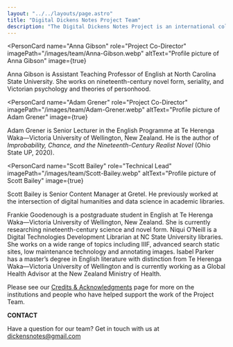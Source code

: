 ```yaml
---
layout: "../../layouts/page.astro"
title: "Digital Dickens Notes Project Team"
description: "The Digital Dickens Notes Project is an international collaboration between scholars and technicians based in the United States and New Zealand."
---
```



<PersonCard
  name="Anna Gibson"
  role="Project Co-Director"
  imagePath="/images/team/Anna-Gibson.webp"
  altText="Profile picture of Anna Gibson"
  image={true}
>
  Anna Gibson is Assistant Teaching Professor of English at North Carolina State
  University. She works on nineteenth-century novel form, seriality, and
  Victorian psychology and theories of personhood.
</PersonCard>

<PersonCard
  name="Adam Grener"
  role="Project Co-Director"
  imagePath="/images/team/Adam-Grener.webp"
  altText="Profile picture of Adam Grener"
  image={true}
>
  Adam Grener is Senior Lecturer in the English Programme at Te Herenga
  Waka—Victoria University of Wellington, New Zealand. He is the author of
  _Improbability, Chance, and the Nineteenth-Century Realist Novel_ (Ohio State
  UP, 2020).
</PersonCard>

<PersonCard
  name="Scott Bailey"
  role="Technical Lead"
  imagePath="/images/team/Scott-Bailey.webp"
  altText="Profile picture of Scott Bailey"
  image={true}
>
  Scott Bailey is Senior Content Manager at Gretel. He previously worked at the
  intersection of digital humanities and data science in academic libraries.
</PersonCard>

<PersonCard name="Frankie Goodenough" role="Contributing Editor" image={false}>
  Frankie Goodenough is a postgraduate student in English at Te Herenga
  Waka—Victoria University of Wellington, New Zealand. She is currently
  researching nineteenth-century science and novel form.
</PersonCard>

<PersonCard name="Niqui O'Neill" role="Technical Consultant" image={false}>
  Niqui O’Neill is a Digital Technologies Development Librarian at NC State
  University libraries. She works on a wide range of topics including IIIF,
  advanced search static sites, low maintenance technology and annotating
  images.
</PersonCard>

<PersonCard name="Isabel Parker" role="Contributor" image={false}>
  Isabel Parker has a master’s degree in English literature with distinction
  from Te Herenga Waka—Victoria University of Wellington and is currently
  working as a Global Health Advisor at the New Zealand Ministry of Health.
</PersonCard>

Please see our [Credits & Acknowledgments](/credits-and-acknowledgments/) page for more on the institutions and people who have helped support the work of the Project Team.

**CONTACT**

Have a question for our team? Get in touch with us at dickensnotes@gmail.com
